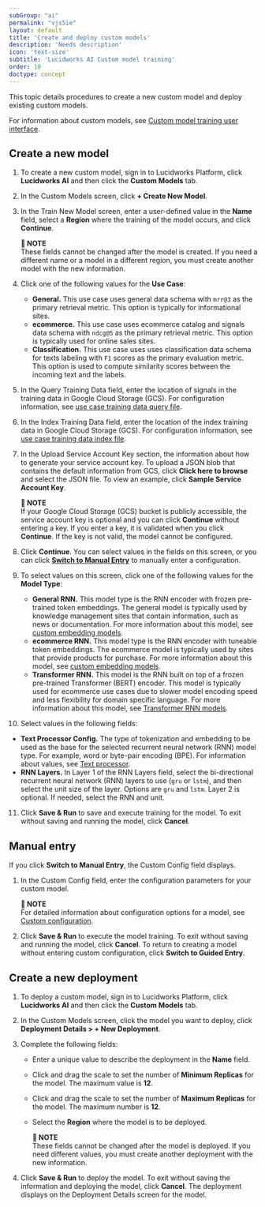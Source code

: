 ```yaml
---
subGroup: "ai"
permalink: "vjs5ie"
layout: default
title: 'Create and deploy custom models'
description: 'Needs description'
icon: 'text-size'
subtitle: 'Lucidworks AI Custom model training'
order: 10
doctype: concept
---
```


This topic details procedures to create a new custom model and deploy existing custom models.

For information about custom models, see [Custom model training user interface](/lw-platform/ai/6bb9s5/lw-ai-custom-embedding-model-training-user-interface/index).

## Create a new model

1. To create a new custom model, sign in to Lucidworks Platform, click **Lucidworks AI** and then click the **Custom Models** tab.
2. In the Custom Models screen, click **+ Create New Model**.
3. In the Train New Model screen, enter a user-defined value in the **Name** field, select a **Region** where the training of the model occurs, and click **Continue**.

   **📌 NOTE**\
   These fields cannot be changed after the model is created. If you need a different name or a model in a different region, you must create another model with the new information.
4. Click one of the following values for the **Use Case**:

   * **General.** This use case uses general data schema with `mrr@3` as the primary retrieval metric. This option is typically for informational sites.
   * **ecommerce.** This use case uses ecommerce catalog and signals data schema with `ndcg@5` as the primary retrieval metric. This option is typically used for online sales sites.
   * **Classification.** This use case uses uses classification data schema for texts labeling with `F1` scores as the primary evaluation metric. This option is used to compute similarity scores between the incoming text and the labels.
5. In the Query Training Data field, enter the location of signals in the training data in Google Cloud Storage (GCS). For configuration information, see [use case training data query file](/lw-platform/ai/g0ji3z/custom-embedding-model-training-data#query-file).
6. In the Index Training Data field, enter the location of the index training data in Google Cloud Storage (GCS). For configuration information, see [use case training data index file](/lw-platform/ai/g0ji3z/custom-embedding-model-training-data#index-file).
7. In the Upload Service Account Key section, the information about how to generate your service account key. To upload a JSON blob that contains the default information from GCS, click **Click here to browse** and select the JSON file. To view an example, click **Sample Service Account Key**.

   **📌 NOTE**\
   If your Google Cloud Storage (GCS) bucket is publicly accessible, the service account key is optional and you can click **Continue** without entering a key. If you enter a key, it is validated when you click **Continue**. If the key is not valid, the model cannot be configured.
8. Click **Continue**. You can select values in the fields on this screen, or you can click [**Switch to Manual Entry**](#manual-entry) to manually enter a configuration.
9. To select values on this screen, click one of the following values for the **Model Type**:

   * **General RNN.** This model type is the RNN encoder with frozen pre-trained token embeddings. The general model is typically used by knowledge management sites that contain information, such as news or documentation. For more information about this model, see [custom embedding models](/lw-platform/ai/b18rw1/custom-embedding-rnn-models).
   * **ecommerce RNN.** This model type is the RNN encoder with tuneable token embeddings. The ecommerce model is typically used by sites that provide products for purchase. For more information about this model, see [custom embedding models](/lw-platform/ai/b18rw1/custom-embedding-rnn-models).
   * **Transformer RNN.** This model is the RNN built on top of a frozen pre-trained Transformer (BERT) encoder. This model is typically used for ecommerce use cases due to slower model encoding speed and less flexibility for domain specific language. For more information about this model, see [Transformer RNN models](/lw-platform/ai/gmhy47/custom-embedding-transformer-rnn-models).
10. Select values in the following fields:

   * **Text Processor Config.** The type of tokenization and embedding to be used as the base for the selected recurrent neural network (RNN) model type. For example, word or byte-pair encoding (BPE). For information about values, see [Text processor](/lw-platform/ai/b18rw1/custom-embedding-rnn-models#text-processor).
   * **RNN Layers.** In Layer 1 of the RNN Layers field, select the bi-directional recurrent neural network (RNN) layers to use (`gru` or `lstm`), and then select the unit size of the layer. Options are `gru` and `lstm`. Layer 2 is optional. If needed, select the RNN and unit.
11. Click **Save & Run** to save and execute training for the model. To exit without saving and running the model, click **Cancel**.

## Manual entry

If you click **Switch to Manual Entry**, the Custom Config field displays.

1. In the Custom Config field, enter the configuration parameters for your custom model. 

   **📌 NOTE**\
   For detailed information about configuration options for a model, see [Custom configuration](/lw-platform/ai/tnwswb/custom-configuration). 
2. Click **Save & Run** to execute the model training. To exit without saving and running the model, click **Cancel**. To return to creating a model without entering custom configuration, click **Switch to Guided Entry**. 

## Create a new deployment

1. To deploy a custom model, sign in to Lucidworks Platform, click **Lucidworks AI** and then click the **Custom Models** tab.
2. In the Custom Models screen, click the model you want to deploy, click **Deployment Details > + New Deployment**.
3. Complete the following fields:

   * Enter a unique value to describe the deployment in the **Name** field.
   * Click and drag the scale to set the number of **Minimum Replicas** for the model. The maximum value is **12**.
   * Click and drag the scale to set the number of **Maximum Replicas** for the model. The maximum number is **12**.
   * Select the **Region** where the model is to be deployed.

     **📌 NOTE**\
     These fields cannot be changed after the model is deployed. If you need different values, you must create another deployment with the new information.
4. Click **Save & Run** to deploy the model. To exit without saving the information and deploying the model, click **Cancel**. The deployment displays on the Deployment Details screen for the model.
